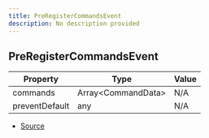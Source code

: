 ```yaml
---
title: PreRegisterCommandsEvent
description: No description provided
---
```


## PreRegisterCommandsEvent

| Property | Type | Value |
| ----------- | ----------- | ----------- |
| commands | Array\<CommandData> | N/A |
| preventDefault | any | N/A |


- [Source](https://github.com/underctrl-io/commandkit/blob/e7997746676c2b18be64230c918cb998973d18b5/packages/commandkit/src/app/register/CommandRegistrar.ts#L6)